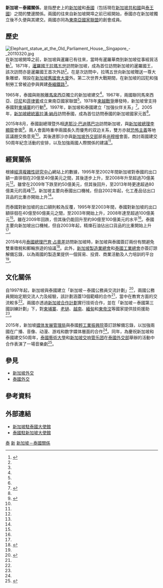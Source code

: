 {{Infobox bilateral relations|新加坡－泰國|Singapore|Thailand|mission1={{Link-th|新加坡駐泰國大使館|สถานเอกอัครราชทูตสิงคโปร์ประจำประเทศไทย}}|mission2=泰國駐新加坡大使館}}
'''新加坡－泰國關係'''，是指歷史上的[[新加坡歷史|新加坡]]和[[泰國歷史|泰國]]（包括現在[[新加坡共和國|新加坡共和國]]與[[泰王國|泰王國]]）之間的雙邊關係。兩國的往來自新加坡開埠之前已經開始，泰國亦在新加坡獨立後不久便與其建交。兩國亦同為[[東南亞國家聯盟|東南亞國家聯盟]]的創會成員。
==歷史==
[[File:Elephant_statue_at_the_Old_Parliament_House,_Singapore_-_20110320.jpg|right]]
在新加坡開埠之前，新加坡與暹羅已有往來，當時有暹羅華商到新加坡從事經貿活動<ref name=book1>{{cite book|title=Historical Dictionary of Singapore|url=https://archive.org/details/historicaldictio0000corf|first=Justin|last=Corfield|publisher=The Scarecrow Press|year=2011}}</ref>。1871年，[[泰國國王|暹羅國王]][[拉瑪五世|拉瑪五世]]訪問新加坡，成為首位訪問新加坡的暹羅國王，該次訪問亦是暹羅國王首次外訪<ref name=book1/>。在是次訪問中，拉瑪五世向新加坡贈送一尊大象雕塑，現設在[[新加坡舊國會大廈|新加坡舊國會大廈]]外。第二次世界大戰期間，在新加坡的囚犯和強制勞工曾被迫參與興建[[泰緬鐵路|泰緬鐵路]]<ref name=book1/>。

1965年，泰國與剛脫離[[馬來西亞|馬來西亞]]獨立的新加坡建交<ref name=book1/>。1967年，兩國聯同馬來西亞、[[印尼|印尼]]和[[菲律賓|菲律賓]]成立東南亞國家聯盟<ref name=book1/>。1978年[[柬越戰爭|柬越戰爭]]爆發時，新加坡曾支持泰國對[[柬埔寨|柬埔寨]]的行動<ref name=book1/>。1997年，新加坡和泰國建立「加强伙伴关系」<ref name=mfa>{{cite web|url=http://www.mfa.gov.sg/content/mfa/countries_and_region/southeast_asia/thailand.html|title=Thailand|publisher=Ministry of Foreign Affairs, Singapore|accessdate=2016-02-14|archive-date=2016-03-07|archive-url=https://web.archive.org/web/20160307012542/http://www.mfa.gov.sg/content/mfa/countries_and_region/southeast_asia/thailand.html|dead-url=yes}}</ref>。2005年，[[新加坡總統|新加坡總統]][[塞拉潘·納丹|塞拉潘·納丹]]訪問泰國，成為首位訪問泰國的新加坡國家元首<ref name=book1/>。

2015年8月，泰國副總理暨外相[[達那沙·巴迪瑪巴功|達那沙·巴迪瑪巴功]]訪問新加坡，與[[新加坡總理|新加坡總理]][[李顯龍|李顯龍]]會面<ref name=cna1>{{cite news|url=http://www.channelnewsasia.com/news/singapore/singapore-thailand/1893710.html|title=Singapore, Thailand reaffirm bilateral relations|publisher=Channel News Asia|date=2015-08-22|accessdate=2016-02-14|archive-date=2016-04-01|archive-url=https://web.archive.org/web/20160401232348/http://www.channelnewsasia.com/news/singapore/singapore-thailand/1893710.html|dead-url=no}}</ref>。兩人會面時重申兩國長久而優秀的双边关系，雙方亦就[[恐怖主義|恐怖主義]]等地區議題交換意見<ref name=cna1 />。其後達那沙亦與[[新加坡外交部|新加坡外交部]]部長[[尚穆根|尚穆根]]會面，商討兩國建交50周年紀念活動的安排，以及加強兩國人際關係的建議<ref name=cna1 />。

==經貿關係==
{{multiple image
 | header    = 新加坡－泰國貿易的商品比例
 | direction = vertical
 | width     = 400
 | image1    = 新加坡對泰國的出口.svg
 | image2    = 泰國對新加坡的出口.svg
 | caption1  = 新加坡出口到泰國的商品（1995－2013年）<ref name=tradea>{{cite web|title=What does 新加坡 export to 泰国? (1995-2013)|url=http://atlas.media.mit.edu/zh/visualize/stacked/hs92/export/sgp/tha/show/1995.2013/|website=Observatory of Economic Complexity|accessdate=2016-02-13|archive-date=2019-01-23|archive-url=https://web.archive.org/web/20190123184808/https://atlas.media.mit.edu/zh/visualize/stacked/hs92/export/sgp/tha/show/1995.2013/|dead-url=no}}</ref>
 | caption2  = 泰國出口到新加坡的商品（1995－2013年）<ref name=tradeb>{{cite web|title=What does 泰国 export to 新加坡? (1995-2013)|url=http://atlas.media.mit.edu/zh/visualize/stacked/hs92/export/tha/sgp/show/1995.2013/|website=Observatory of Economic Complexity|accessdate=2016-02-13|archive-date=2019-01-23|archive-url=https://web.archive.org/web/20190123184808/https://atlas.media.mit.edu/zh/visualize/stacked/hs92/export/tha/sgp/show/1995.2013/|dead-url=no}}</ref>
}}
根據[[經濟複雜性研究中心|經濟複雜性研究中心]]網站上的數據，1995年至2002年間新加坡對泰國的出口額一直徘徊在20億至40億美元之間，其後逐步上升，至2008年升至超過70億美元<ref name=tradea />。雖曾在2009年下跌至約50億美元，但其後回升，至2013年時更達超過80億美元的高峰<ref name=tradea />。新加坡主要向泰國出口機械，但自2002年起，化工產品佔出口貨品的比重亦開始上升<ref name=tradea />。

而泰國對新加坡的出口額則較為反覆，1995年至2003年間，泰國對新加坡的出口額徘徊在40億至60億美元之間，至2003年開始上升，2008年達至超過100億美元<ref name=tradeb />。雖在2009年回跌，但其後仍能回升至約90億至100億美元的水平<ref name=tradeb />。泰國主要向新加坡出口機械，但自2003年起，精煉石油佔出口貨品的比重開始上升<ref name=tradeb />。

2015年6月[[泰國總理|泰國總理]][[巴育·占奧差|巴育·占奧差]]訪問新加坡時，新加坡與泰國簽訂兩份有關避免雙重徵稅和郵輪旅遊的協議<ref name=cna2>{{cite news|url=http://www.channelnewsasia.com/news/singapore/thai-pm-visit-to/1908936.html|title=Thai PM visit to Singapore takes countries' relations forward: PM Lee|publisher=Channel News Asia|date=2015-06-11|accessdate=2016-02-14|archive-date=2015-08-07|archive-url=https://web.archive.org/web/20150807181726/http://www.channelnewsasia.com/news/singapore/thai-pm-visit-to/1908936.html|dead-url=no}}</ref>。此外，[[新加坡製造業總會|新加坡製造業總會]]和[[泰國工業總會|泰國工業總會]]亦簽訂諒解備忘錄，以為兩國的製造業提供一個貿易、投資、商業活動及人力培訓的平台<ref name=cna2 />。

==文化關係==
自1997年起，新加坡與泰國建立「新加坡－泰國公務員交流計劃」<ref name=cd>{{cite news|url=http://www.chinadaily.com.cn/english/doc/2005-08/01/content_465309.htm|title=Singapore, Thailand enjoy excellent relations: Singaporean FM|publisher=China Daily|date=2005-08-01|accessdate=2016-02-14|archive-date=2020-08-27|archive-url=https://web.archive.org/web/20200827232358/https://www.chinadaily.com.cn/english/doc/2005-08/01/content_465309.htm|dead-url=no}}</ref>，兩國公務員開始定期交流人力及經驗，該計劃涵蓋13個範疇的合作<ref name=mfa />，當中在教育方面的交流較多<ref name=cd />。兩國亦透過[[新加坡合作計劃|新加坡合作計劃]]實行技術合作，並在「新加坡－泰國第三國訓練計劃」下，對[[柬埔寨|柬埔寨]]、[[老撾|老撾]]、[[越南|越南]]、[[緬甸|緬甸]]和[[東帝汶|東帝汶]]等國家提供技術援助<ref name=mfa />。

2015年，新加坡[[媒体发展管理局|媒体发展管理局]]與泰國[[輕工業振興院|輕工業振興院]]簽訂諒解備忘錄，以加強兩國在广播、音像、动漫、游戏和数字媒体層面的合作<ref name=cna2 />。同年，為慶祝新加坡和泰國建交50周年，[[泰國藝術大學|泰國藝術大學]]和[[新加坡交响管乐团|新加坡交响管乐团]]在[[泰國外交部|泰國外交部]]舉辦的活動中合作表演了一場音樂劇<ref>{{cite news|url=http://www.straitstimes.com/singapore/spore-and-thailand-mark-50-years-of-ties|title=S'pore and Thailand mark 50 years of ties|publisher=The Straits Times|date=2015-09-22|accessdate=2016-02-14|archive-date=2020-07-06|archive-url=https://web.archive.org/web/20200706150119/http://www.straitstimes.com/singapore/spore-and-thailand-mark-50-years-of-ties|dead-url=no}}</ref>。

==參見==
*[[新加坡外交|新加坡外交]]
*[[泰國外交|泰國外交]]
==參考資料==
{{reflist}}
==外部連結==
*[http://www.mfa.gov.sg/content/mfa/overseasmission/bangkok.html 新加坡駐泰國大使館] {{Wayback|url=http://www.mfa.gov.sg/content/mfa/overseasmission/bangkok.html |date=20170109113655 }}
*[http://www.thaiembassy.sg/ 泰國駐新加坡大使館] {{Wayback|url=http://www.thaiembassy.sg/ |date=20190606020014 }}
{{新加坡外交}}
{{泰國外交}}
[[Category:新加坡雙邊關係|泰]]
[[Category:泰國雙邊關係|新]]
[[Category:新加坡－泰國關係|]]